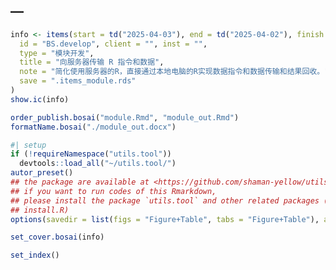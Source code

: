 ---
---

```r
info <- items(start = td("2025-04-03"), end = td("2025-04-02"), finish = td("2025-04-03"),
  id = "BS.develop", client = "", inst = "",
  type = "模块开发",
  title = "向服务器传输 R 指令和数据",
  note = "简化使用服务器的R，直接通过本地电脑的R实现数据指令和数据传输和结果回收。",
  save = ".items_module.rds"
)
show.ic(info)

order_publish.bosai("module.Rmd", "module_out.Rmd")
formatName.bosai("./module_out.docx")
```

```r
#| setup
if (!requireNamespace("utils.tool"))
  devtools::load_all("~/utils.tool/")
autor_preset()
## the package are available at <https://github.com/shaman-yellow/utils.tool>
## if you want to run codes of this Rmarkdown,
## please install the package `utils.tool` and other related packages (run
## install.R)
options(savedir = list(figs = "Figure+Table", tabs = "Figure+Table"), autor_asis = F)
```

```r
set_cover.bosai(info)
```

```r
set_index()
```


